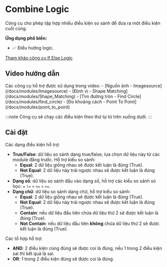# Combine Logic

Công cụ cho phép tập hợp nhiều điều kiện so sánh để đưa ra một điều kiện cuối cùng.

**Ứng dụng phổ biến:**
- :white_check_mark: Điều hướng logic.

[Tham khảo công cụ If Else Logic](/docs/modules/if_else_logic) 

## Video hướng dẫn
<VideoPlayer url='/videos/combine_logic/combine_logic.mp4' youtubeUrl='https://www.youtube.com/watch?v=1shjqYqhnmE' />
Các công cụ hỗ trợ được sử dụng trong video:
-   [Nguồn ảnh - Imagesource](/docs/modules/Imagesource)
-   [Định vị - Shape Matching](/docs/modules/Shape_Matching)
-   [Tìm đường tròn - Find Circle](/docs/modules/find_circle)
-   [Đo khoảng cách - Point To Point](/docs/modules/point_to_point)

:::note
Công cụ sẽ chạy các điều kiện theo thứ tự từ trên xuống dưới.
:::

## Cài đặt

Các dạng điều kiện hỗ trợ:
-   **True/False**: dữ liệu so sánh dạng true/false, lựa chọn dữ liệu này từ các module đằng trước. Hỗ trợ kiểu so sánh:
    -   **Equal**: 2 dữ liệu giống nhau sẽ được kết luận là đúng (True).
    -   **Not Equal**: 2 dữ liệu này trái ngược nhau sẽ được kết luận là đúng (True).
-   **Dạng số**: dữ liệu so sánh đầu vào dạng số, hỗ trợ các kiểu so sánh só học: `=` `!=` `<` `<=` `>` `>=`.
-   **Dạng chữ**: dữ liệu so sánh dạng chữ, hỗ trợ kiểu so sánh:
    -   **Equal**: 2 dữ liệu giống nhau sẽ được kết luận là đúng (True).
    -   **Not Equal**: 2 dữ liệu này trái ngược nhau sẽ được kết luận là đúng (True).
    -   **Contain**: nếu dữ liệu đầu tiên chứa dữ liệu thứ 2 sẽ được kết luận là đúng (True).
    -   **Not Contain**: nếu dữ liệu đầu tiên **không** chứa dữ liệu thứ 2 sẽ được kết luận là đúng (True).

Các tổ hợp hỗ trợ:
-   **AND**: 2 điều kiện cùng đúng sẽ được coi là đúng, nếu 1 trong 2 điều kiện sai thì kết quả là sai.
-   **OR**: 1 trong 2 điều kiện đúng sẽ được coi là đúng.